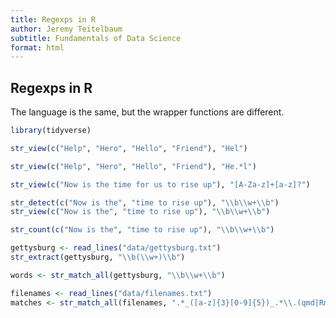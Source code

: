 ```yaml
---
title: Regexps in R
author: Jeremy Teitelbaum
subtitle: Fundamentals of Data Science
format: html
---
```


## Regexps in R

The language is the same, but the wrapper functions are different. 

```r
library(tidyverse)
```

```r
str_view(c("Help", "Hero", "Hello", "Friend"), "Hel")
```

```r
str_view(c("Help", "Hero", "Hello", "Friend"), "He.*l")
```

```r
str_view(c("Now is the time for us to rise up"), "[A-Za-z]+[a-z]?")
```

```r
str_detect(c("Now is the", "time to rise up"), "\\b\\w+\\b")
str_view(c("Now is the", "time to rise up"), "\\b\\w+\\b")
```

```r
str_count(c("Now is the", "time to rise up"), "\\b\\w+\\b")
```

```r
gettysburg <- read_lines("data/gettysburg.txt")
str_extract(gettysburg, "\\b(\\w+)\\b")
```

```r
words <- str_match_all(gettysburg, "\\b\\w+\\b")
```

```r
filenames <- read_lines("data/filenames.txt")
matches <- str_match_all(filenames, ".*_([a-z]{3}[0-9]{5})_.*\\.(qmd|Rmd)")
```

```r

```